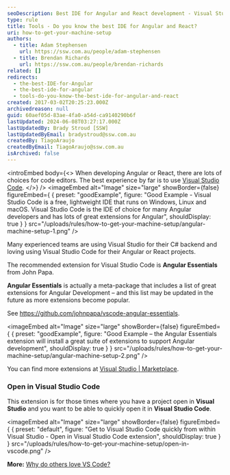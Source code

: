 ```yaml
---
seoDescription: Best IDE for Angular and React development - Visual Studio Code offers a free, lightweight, and cross-platform environment with extensive extensions for Angular and React projects.
type: rule
title: Tools - Do you know the best IDE for Angular and React?
uri: how-to-get-your-machine-setup
authors:
  - title: Adam Stephensen
    url: https://ssw.com.au/people/adam-stephensen
  - title: Brendan Richards
    url: https://ssw.com.au/people/brendan-richards
related: []
redirects:
  - the-best-IDE-for-Angular
  - the-best-ide-for-angular
  - tools-do-you-know-the-best-ide-for-angular-and-react
created: 2017-03-02T20:25:23.000Z
archivedreason: null
guid: 60aef05d-83ae-4fa0-a54d-ca9140290b6f
lastUpdated: 2024-06-08T03:27:17.000Z
lastUpdatedBy: Brady Stroud [SSW]
lastUpdatedByEmail: bradystroud@ssw.com.au
createdBy: TiagoAraujo
createdByEmail: TiagoAraujo@ssw.com.au
isArchived: false
---
```


<introEmbed
  body={<>
When developing Angular or React, there are lots of choices for code editors. The best experience by far is to use [Visual Studio Code](https://visualstudio.microsoft.com/downloads/).
  </>}
/>
<imageEmbed
  alt="Image"
  size="large"
  showBorder={false}
  figureEmbed={ {
    preset: "goodExample",
    figure: "Good Example - Visual Studio Code is a free, lightweight IDE that runs on Windows, Linux and macOS. Visual Studio Code is the IDE of choice for many Angular developers and has lots of great extensions for Angular",
    shouldDisplay: true
  } }
  src="/uploads/rules/how-to-get-your-machine-setup/angular-machine-setup-1.png"
/>

Many experienced teams are using Visual Studio for their C# backend and loving using Visual Studio Code for their Angular or React projects.

The recommended extension for Visual Studio Code is **Angular Essentials** from John Papa.

**Angular Essentials** is actually a meta-package that includes a list of great extensions for Angular Development – and this list may be updated in the future as more extensions become popular.

See <https://github.com/johnpapa/vscode-angular-essentials>.

<imageEmbed
  alt="Image"
  size="large"
  showBorder={false}
  figureEmbed={ {
    preset: "goodExample",
    figure: "Good Example – the Angular Essentials extension will install a great suite of extensions to support Angular development",
    shouldDisplay: true
  } }
  src="/uploads/rules/how-to-get-your-machine-setup/angular-machine-setup-2.png"
/>

You can find more extensions at [Visual Studio | Marketplace](https://marketplace.visualstudio.com/).

### Open in Visual Studio Code

This extension is for those times where you have a project open in **Visual Studio** and you want to be able to quickly open it in **Visual Studio Code**.


<imageEmbed
  alt="Image"
  size="large"
  showBorder={false}
  figureEmbed={ {
    preset: "default",
    figure: "Get to Visual Studio Code quickly from within Visual Studio -        Open in Visual Studio Code extension",
    shouldDisplay: true
  } }
  src="/uploads/rules/how-to-get-your-machine-setup/open-in-vscode.png"
/>

**More:** [Why do others love VS Code?](https://stackshare.io/posts/why-developers-love-visual-studio-code)
